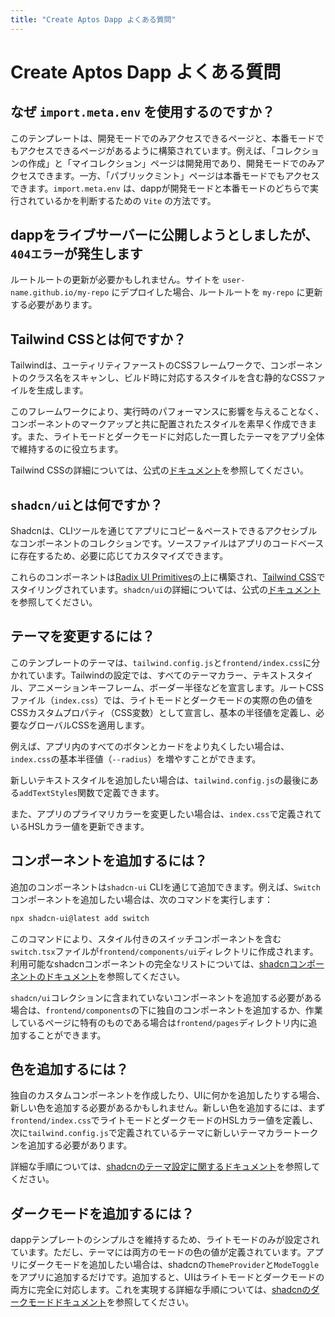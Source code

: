 ```yaml
---
title: "Create Aptos Dapp よくある質問"
---
```


# Create Aptos Dapp よくある質問

## なぜ `import.meta.env` を使用するのですか？

このテンプレートは、開発モードでのみアクセスできるページと、本番モードでもアクセスできるページがあるように構築されています。例えば、「コレクションの作成」と「マイコレクション」ページは開発用であり、開発モードでのみアクセスできます。一方、「パブリックミント」ページは本番モードでもアクセスできます。`import.meta.env` は、dappが開発モードと本番モードのどちらで実行されているかを判断するための `Vite` の方法です。

## dappをライブサーバーに公開しようとしましたが、`404エラー`が発生します

ルートルートの更新が必要かもしれません。サイトを `user-name.github.io/my-repo` にデプロイした場合、ルートルートを `my-repo` に更新する必要があります。

## Tailwind CSSとは何ですか？

Tailwindは、ユーティリティファーストのCSSフレームワークで、コンポーネントのクラス名をスキャンし、ビルド時に対応するスタイルを含む静的なCSSファイルを生成します。

このフレームワークにより、実行時のパフォーマンスに影響を与えることなく、コンポーネントのマークアップと共に配置されたスタイルを素早く作成できます。また、ライトモードとダークモードに対応した一貫したテーマをアプリ全体で維持するのに役立ちます。

Tailwind CSSの詳細については、公式の[ドキュメント](https://tailwindcss.com/docs/utility-first)を参照してください。

## `shadcn/ui`とは何ですか？

Shadcnは、CLIツールを通じてアプリにコピー＆ペーストできるアクセシブルなコンポーネントのコレクションです。ソースファイルはアプリのコードベースに存在するため、必要に応じてカスタマイズできます。

これらのコンポーネントは[Radix UI Primitives](https://www.radix-ui.com/primitives)の上に構築され、[Tailwind CSS](https://tailwindcss.com/)でスタイリングされています。`shadcn/ui`の詳細については、公式の[ドキュメント](https://ui.shadcn.com/docs)を参照してください。

## テーマを変更するには？

このテンプレートのテーマは、`tailwind.config.js`と`frontend/index.css`に分かれています。Tailwindの設定では、すべてのテーマカラー、テキストスタイル、アニメーションキーフレーム、ボーダー半径などを宣言します。ルートCSSファイル（`index.css`）では、ライトモードとダークモードの実際の色の値をCSSカスタムプロパティ（CSS変数）として宣言し、基本の半径値を定義し、必要なグローバルCSSを適用します。

例えば、アプリ内のすべてのボタンとカードをより丸くしたい場合は、`index.css`の基本半径値（`--radius`）を増やすことができます。

新しいテキストスタイルを追加したい場合は、`tailwind.config.js`の最後にある`addTextStyles`関数で定義できます。

また、アプリのプライマリカラーを変更したい場合は、`index.css`で定義されているHSLカラー値を更新できます。

## コンポーネントを追加するには？

追加のコンポーネントは`shadcn-ui` CLIを通じて追加できます。例えば、`Switch`コンポーネントを追加したい場合は、次のコマンドを実行します：

```bash filename="Terminal"
npx shadcn-ui@latest add switch
```

このコマンドにより、スタイル付きのスイッチコンポーネントを含む`switch.tsx`ファイルが`frontend/components/ui`ディレクトリに作成されます。利用可能なshadcnコンポーネントの完全なリストについては、[shadcnコンポーネントのドキュメント](https://ui.shadcn.com/docs/components)を参照してください。

`shadcn/ui`コレクションに含まれていないコンポーネントを追加する必要がある場合は、`frontend/components`の下に独自のコンポーネントを追加するか、作業しているページに特有のものである場合は`frontend/pages`ディレクトリ内に追加することができます。

## 色を追加するには？

独自のカスタムコンポーネントを作成したり、UIに何かを追加したりする場合、新しい色を追加する必要があるかもしれません。新しい色を追加するには、まず`frontend/index.css`でライトモードとダークモードのHSLカラー値を定義し、次に`tailwind.config.js`で定義されているテーマに新しいテーマカラートークンを追加する必要があります。

詳細な手順については、[shadcnのテーマ設定に関するドキュメント](https://ui.shadcn.com/docs/theming)を参照してください。

## ダークモードを追加するには？

dappテンプレートのシンプルさを維持するため、ライトモードのみが設定されています。ただし、テーマには両方のモードの色の値が定義されています。アプリにダークモードを追加したい場合は、shadcnの`ThemeProvider`と`ModeToggle`をアプリに追加するだけです。追加すると、UIはライトモードとダークモードの両方に完全に対応します。これを実現する詳細な手順については、[shadcnのダークモードドキュメント](https://ui.shadcn.com/docs/dark-mode/vite)を参照してください。
